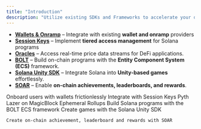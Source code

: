 ```yaml
---
title: "Introduction"
description: "Utilize existing SDKs and Frameworks to accelerate your development process"
---
```


- [**Wallets & Onramp**](/pages/tools/wallets-and-onramp/overview) – Integrate with existing **wallet and onramp** providers
- [**Session Keys**](/pages/tools/session-keys/introduction) – Implement **tiered access management** for Solana programs
- [**Oracles**](/pages/tools/oracle/introduction) – Access real-time price data streams for DeFi applications.
- [**BOLT**](/pages/tools/bolt/introduction) – Build on-chain programs with the **Entity Component System (ECS)** framework.
- [**Solana Unity SDK**](/pages/tools/solana-unity-sdk/overview) – Integrate Solana into **Unity-based games** effortlessly.
- [**SOAR**](/pages/tools/open-source-programs/SOAR) – Enable **on-chain achievements, leaderboards, and rewards**.

<CardGroup cols={2}>
  <Card
    title="Wallets & Onramping"
    icon="wallet"
    href="/pages/tools/wallets-and-onramp/overview"
    iconType="duotone"
  >
    Onboard users with wallets frictionlessly
  </Card>
  <Card
    title="Session Keys"
    icon="key"
    href="/pages/tools/session-keys/introduction"
    iconType="duotone"
  >
    Integrate with Session Keys
  </Card>
  <Card
    title="Oracles"
    icon="chart-line"
    href="/pages/tools/oracle/introduction"
    iconType="duotone"
  >
    Pyth Lazer on MagicBlock Ephemeral Rollups
  </Card>
  <Card
    title="BOLT"
    icon="bolt"
    href="/pages/tools/bolt/introduction"
    iconType="duotone"
  >
    Build Solana programs with the BOLT ECS framework
  </Card>
  <Card
    title="Solana Unity SDK"
    icon="unity"
    href="/pages/tools/solana-unity-sdk/overview"
    iconType="duotone"
  >
    Create games with the Solana Unity SDK
  </Card>
  <Card
    title="SOAR"
    icon="rocket"
    href="/pages/tools/open-source-programs/SOAR"
    iconType="duotone">

    Create on-chain achievement, leaderboard and rewards with SOAR

  </Card>
</CardGroup>
